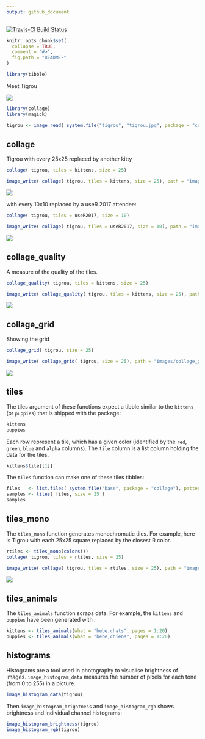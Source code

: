 ```yaml
---
output: github_document
---
```


[![Travis-CI Build Status](https://travis-ci.org/ThinkRstat/collage.svg?branch=master)](https://travis-ci.org/ThinkRstat/collage)

<!-- README.md is generated from README.Rmd. Please edit that file -->

```r
knitr::opts_chunk$set(
  collapse = TRUE,
  comment = "#>",
  fig.path = "README-"
)
```

```r
library(tibble)
```

Meet Tigrou

![](inst/tigrou/tigrou.jpg)

```r
library(collage)
library(magick)

tigrou <- image_read( system.file("tigrou", "tigrou.jpg", package = "collage") )
```

## collage

Tigrou with every 25x25 replaced by another kitty

```r
collage( tigrou, tiles = kittens, size = 25)
```

```r
image_write( collage( tigrou, tiles = kittens, size = 25), path = "images/collage.png" )
```

![](images/collage.png)

with every 10x10 replaced by a useR 2017 attendee:

```r
collage( tigrou, tiles = useR2017, size = 10)
```

```r
image_write( collage( tigrou, tiles = useR2017, size = 10), path = "images/collage_useR.png" )
```

![](images/collage_useR.png)

## collage_quality

A measure of the quality of the tiles.

```r
collage_quality( tigrou, tiles = kittens, size = 25)
```

```r
image_write( collage_quality( tigrou, tiles = kittens, size = 25), path = "images/collage_quality.png" )
```

![](images/collage_quality.png)

## collage_grid

Showing the grid

```r
collage_grid( tigrou, size = 25)
```

```r
image_write( collage_grid( tigrou, size = 25), path = "images/collage_grid.png" )
```

![](images/collage_grid.png)

## tiles

The tiles argument of these functions expect a tibble similar to the `kittens` (or `puppies`) that is shipped
with the package:

```r
kittens
puppies
```

Each row represent a tile, which has a given color (identified by the `red`, `green`, `blue` and `alpha` columns).
The `tile` column is a list column holding the data for the tiles.

```r
kittens$tile[[1]]
```

The `tiles` function can make one of these tiles tibbles:

```r
files   <- list.files( system.file("base", package = "collage"), pattern = "jpg$", full.names = TRUE )
samples <- tiles( files, size = 25 )
samples
```

## tiles_mono

The `tiles_mono` function generates monochromatic tiles. For example, here is Tigrou
with each 25x25 square replaced by the closest R color.

```r
rtiles <- tiles_mono(colors())
collage( tigrou, tiles = rtiles, size = 25)
```

```r
image_write( collage( tigrou, tiles = rtiles, size = 25), path = "images/collage_rcolors.png" )
```

![](images/collage_rcolors.png)

## tiles_animals

The `tiles_animals` function scraps data. For example, the `kittens` and
`puppies` have been generated with :

```r
kittens <- tiles_animals(what = "bebe,chats", pages = 1:20)
puppies <- tiles_animals(what = "bebe,chiens", pages = 1:20)
```

## histograms

Histograms are a tool used in photography to visualise brightness of images. `image_histogram_data` 
measures the number of pixels for each tone (from 0 to 255) in a picture. 

```r
image_histogram_data(tigrou)
```

Then `image_histogram_brightness` and `image_histogram_rgb` shows brightness and individual 
channel histograms: 

```r
image_histogram_brightness(tigrou)
image_histogram_rgb(tigrou)
```

